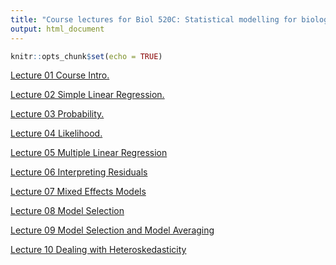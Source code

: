 ```yaml
---
title: "Course lectures for Biol 520C: Statistical modelling for biological data"
output: html_document
---
```

  
  ```r
knitr::opts_chunk$set(echo = TRUE)
```

<a href="Lectures/Course_Intro.pdf" target="_blank">Lecture 01 Course Intro.</a>

<a href="Lectures/02_Regression.pdf" target="_blank">Lecture 02 Simple Linear Regression.</a>

<a href="Lectures/03_Probability.pdf" target="_blank">Lecture 03 Probability.</a>

<a href="Lectures/04_Likelihood.pdf" target="_blank">Lecture 04 Likelihood. </a>

<a href="Lectures/05_Multiple_Linear_Regression.pdf" target="_blank">Lecture 05 Multiple Linear Regression </a>

<a href="Lectures/06_Residuals.pdf" target="_blank">Lecture 06 Interpreting Residuals </a>

<a href="Lectures/07_Mixed_Models.pdf" target="_blank">Lecture 07 Mixed Effects Models </a>

<a href="Lectures/08_Model_Selection.pdf" target="_blank">Lecture 08 Model Selection </a>

<a href="Lectures/09_Model_Averaging.pdf" target="_blank">Lecture 09 Model Selection and Model Averaging </a>

<a href="Lectures/10_Heteroscedasticity.pdf" target="_blank">Lecture 10 Dealing with Heteroskedasticity </a>